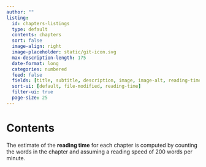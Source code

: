 ```yaml
---
author: ""
listing:
  id: chapters-listings
  type: default
  contents: chapters
  sort: false
  image-align: right
  image-placeholder: static/git-icon.svg
  max-description-length: 175
  date-format: long
  categories: numbered
  feed: false
  fields: [title, subtitle, description, image, image-alt, reading-time, categories, file-modified]
  sort-ui: [default, file-modified, reading-time]
  filter-ui: true
  page-size: 25
---
```


# Contents {.unnumbered}

The estimate of the **reading time** for each chapter is computed by counting the words in the chapter and assuming a reading speed of 200 words per minute.

::: {#chapters-listings}
:::
